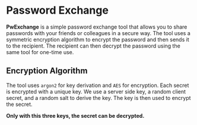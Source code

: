 # Password Exchange

**PwExchange** is a simple password exchange tool that allows you to share passwords with your friends or colleagues in a secure way. The tool uses a symmetric encryption algorithm to encrypt the password and then sends it to the recipient. The recipient can then decrypt the password using the same tool for one-time use.

## Encryption Algorithm

The tool uses `argon2` for key derivation and `AES` for encryption. Each secret is encrypted with a unique key. We use a server side key, a random client secret, and a random salt to derive the key. The key is then used to encrypt the secret.

**Only with this three keys, the secret can be decrypted.**